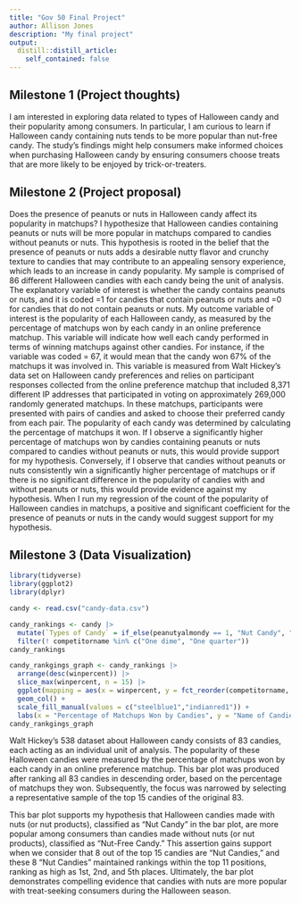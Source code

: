 ```yaml
---
title: "Gov 50 Final Project"
author: Allison Jones 
description: "My final project"
output:
  distill::distill_article:
    self_contained: false
---
```


## Milestone 1 (Project thoughts) 

I am interested in exploring data related to types of Halloween candy and their popularity among consumers. In particular, I am curious to learn if Halloween candy containing nuts tends to be more popular than nut-free candy. The study’s findings might help consumers make informed choices when purchasing Halloween candy by ensuring consumers choose treats that are more likely to be enjoyed by trick-or-treaters.

## Milestone 2 (Project proposal)

Does the presence of peanuts or nuts in Halloween candy affect its popularity in matchups? I hypothesize that Halloween candies containing peanuts or nuts will be more popular in matchups compared to candies without peanuts or nuts. This hypothesis is rooted in the belief that the presence of peanuts or nuts adds a desirable nutty flavor and crunchy texture to candies that may contribute to an appealing sensory experience, which leads to an increase in candy popularity. My sample is comprised of 86 different Halloween candies with each candy being the unit of analysis. The explanatory variable of interest is whether the candy contains peanuts or nuts, and it is coded =1 for candies that contain peanuts or nuts and =0 for candies that do not contain peanuts or nuts. My outcome variable of interest is the popularity of each Halloween candy, as measured by the percentage of matchups won by each candy in an online preference matchup. This variable will indicate how well each candy performed in terms of winning matchups against other candies. For instance, if the variable was coded  = 67, it would mean that the candy won 67% of the matchups it was involved in. This variable is measured from Walt Hickey’s data set on Halloween candy preferences and relies on participant responses collected from the online preference matchup that included 8,371 different IP addresses that participated in voting on approximately 269,000 randomly generated matchups. In these matchups, participants were presented with pairs of candies and asked to choose their preferred candy from each pair. The popularity of each candy was determined by calculating the percentage of matchups it won. If I observe a significantly higher percentage of matchups won by candies containing peanuts or nuts compared to candies without peanuts or nuts, this would provide support for my hypothesis. Conversely, if I observe that candies without peanuts or nuts consistently win a significantly higher percentage of matchups or if there is no significant difference in the popularity of candies with and without peanuts or nuts, this would provide evidence against my hypothesis. When I run my regression of the count of the popularity of Halloween candies in matchups, a positive and significant coefficient for the presence of peanuts or nuts in the candy would suggest support for my hypothesis.

## Milestone 3 (Data Visualization)
```r
library(tidyverse)
library(ggplot2)
library(dplyr) 

candy <- read.csv("candy-data.csv")
```


```r
candy_rankings <- candy |> 
  mutate(`Types of Candy` = if_else(peanutyalmondy == 1, "Nut Candy", "Nut-Free Candy")) |>
  filter(! competitorname %in% c("One dime", "One quarter"))
candy_rankings

candy_rankgings_graph <- candy_rankings |> 
  arrange(desc(winpercent)) |> 
  slice_max(winpercent, n = 15) |>
  ggplot(mapping = aes(x = winpercent, y = fct_reorder(competitorname, winpercent), fill =`Types of Candy`)) + 
  geom_col() + 
  scale_fill_manual(values = c("steelblue1","indianred1")) +
  labs(x = "Percentage of Matchups Won by Candies", y = "Name of Candies", title = "Percentage of Matchups Won by Nut Candies vs. Nut-Free Candies", caption = "Walt Hickey's 538 Data Set")
candy_rankgings_graph
```
Walt Hickey's 538 dataset about Halloween candy consists of 83 candies, each acting as an individual unit of analysis. The popularity of these Halloween candies were measured by the percentage of matchups won by each candy in an online preference matchup. This bar plot was produced after ranking all 83 candies in descending order, based on the percentage of matchups they won. Subsequently, the focus was narrowed by selecting a representative sample of the top 15 candies of the original 83. 

This bar plot supports my hypothesis that Halloween candies made with nuts (or nut products), classified as “Nut Candy” in the bar plot, are more popular among consumers than candies made without nuts (or nut products), classified as “Nut-Free Candy.” This assertion gains support when we consider that 8 out of the top 15 candies are “Nut Candies,” and these 8 “Nut Candies” maintained rankings within the top 11 positions, ranking as high as 1st, 2nd, and 5th places. Ultimately, the bar plot demonstrates compelling evidence that candies with nuts are more popular with treat-seeking consumers during the Halloween season. 





